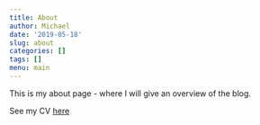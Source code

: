 ```yaml
---
title: About
author: Michael
date: '2019-05-18'
slug: about
categories: []
tags: []
menu: main
--- 
```


This is my about page - where I will give an overview of the blog.

See my CV [here](/Vitae.pdf) 

<!-- See my Presentations [here](2019-05-20-presentations.html) -->
